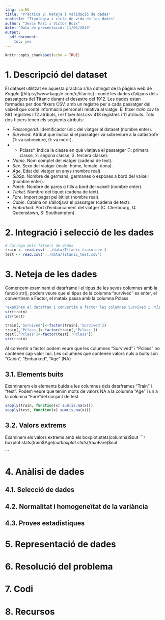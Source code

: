 ```yaml
---
lang: ca-ES
title: "Pràctica 2: Neteja i validació de dades"
subtitle: "Tipologia i cicle de vida de les dades"
author: "Jesús Marí i Víctor Boix"
date: "Data de presentació: 11/06/2019"
output: 
  pdf_document:
    toc: yes
---
```


```r
knitr::opts_chunk$set(echo = TRUE)
```

# 1. Descripció del dataset

El dataset utilitzat en aquesta pràctica s'ha obtingut de la pàgina web de *Kaggle*  ([https://www.kaggle.com/c/titanic]) i conté les dades d'alguns dels passatgers del Titanic durant el desastre del 1912. Les dades estan formades per dos fitxers CSV, amb un registre per a cada passatger del vaixell que conté informació personal i relativa al viatge. El fitxer *train.csv* té 891 registres i 12 atributs, i el fitxer *test.csv* 418 registres i 11 atributs. Tots dos fitxers tenen els següents atributs:

* *PassengerId*. Identificador únic del viatger al dataset (nombre enter).
* *Survived*. Atribut que indica si el passatger va sobreviure a la catàstrofe (1: va sobreviure, 0: va morir).
* * Pclass*. Indica la classe en què viatjava el passatger (1: primera classe, 2: segona classe, 3: tercera classe).
* *Name*. Nom complet del viatger (cadena de text).
* *Sex*. Sexe del viatger (male: home, female: dona).
* *Age*. Edat del viatger en anys (nombre real).
* *SibSp*. Nombre de germans, germanes o esposes a bord del vaixell (nombre enter).
* *Parch*. Nombre de pares o fills a bord del vaixell (nombre enter).
* *Ticket*. Nombre del tiquet (cadena de text).
* *Fare*. Import pagat pel bitllet (nombre real).
* *Cabin*. Cabina on s'allotjava el passatger (cadena de text).
* *Embarked*. Port d'embarcament del viatger (C: Cherbourg, Q: Queenstown, S: Southampton).


# 2. Integració i selecció de les dades

```r
# Càrrega dels fitxers de dades
train <- read.csv('../data/Titanic_train.csv')
test <- read.csv('../data/Titanic_test.csv')
```


# 3. Neteja de les dades
Començem examinant el dataframe i el tipus de les seves columnes amb la funció str(), podem veure que el tipus de la columna "survived" es enter, el convertirem a Factor, el mateix passa amb la columna Pclass. 

```r
"examinem el datafram i convertim a factor les columnes Survived i Pclass"
str(train)
str(test)
```
```r
train[,'Survived']<-factor(train[,'Survived'])
train[,'Pclass']<-factor(train[,'Pclass'])
test[,'Pclass']<-factor(test[,'Pclass'])
str(train)
```
Al convertir a factor podem veure que les columnes "Survived" i "Pclass" no contenen cap valor nul. Les columnes que contenen valors nuls o buits són "Cabin", "Embarked", "Age" (NA)       

## 3.1. Elements buits
Examinarem els elements buids a les columnes dels dataframes "Train" i "test". Podem veure que tenim molts de valors NA a la columna "Age" i un a la columna "Fare"del conjunt de test.
```r
sapply(train, function(x) sum(is.na(x)))
sapply(test, function(x) sum(is.na(x)))
```

## 3.2. Valors extrems
Examinem els valors extrems amb els boxplot.stats(columna)$out
```r
boxplot.stats(train$Age)$out
boxplot.stats(train$Fare)$out

```


# 4. Anàlisi de dades

## 4.1. Selecció de dades

## 4.2. Normalitat i homogeneïtat de la variància

## 4.3. Proves estadístiques

# 5. Representació de dades

# 6. Resolució del problema

# 7. Codi

# 8. Recursos

